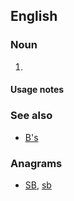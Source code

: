{{also|.bs|b's|B's|bs|Bs|BS|B.S.|B. S.|␈|฿s|฿'s}}

==English==

===Noun===
{{head|en|noun plural form|head=[[b]][['s]]}}

# {{plural of|b|lang=en}}

====Usage notes====
{{U:en:plurals of letters}}

===See also===
* [[B's]]

===Anagrams===
* [[SB#English|SB]], [[sb#English|sb]]